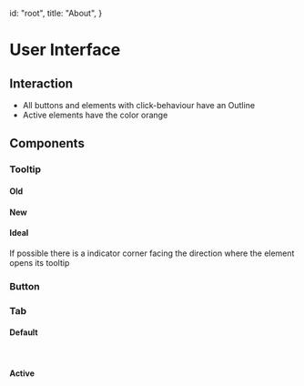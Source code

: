 
  id: "root",
  title: "About",
}



# User Interface

## Interaction
* All buttons and elements with click-behaviour have an Outline
* Active elements have the color orange


## Components


### Tooltip

#### Old
<Tooltip
  className="Tooltip--old"
  text="This ist the text of the Tooltip"
/>



#### New

<New>
  <Tooltip
    text="This ist the text of the Tooltip"
  />
</New>


#### Ideal
If possible there is a indicator corner facing the direction where the element opens its tooltip
<Tooltip
  className="Tooltip--ideal"
  text="This ist the text of the Tooltip"
/>


### Button
<Btn
  text="Buttontext"
/>

### Tab

#### Default
<Tab
  text="Tab"
/>

&nbsp;

#### Active
<Tab
  className="Tab--active"
  text="Tab"
/>

